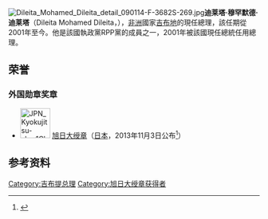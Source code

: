 [[File:Dileita_Mohamed_Dileita_detail_090114-F-3682S-269.jpg|thumbnail]]'''迪莱塔·穆罕默德·迪莱塔'''（Dileita Mohamed Dileita，{{bd|1958年|3月12日|}}），[[非洲|非洲]]國家[[吉布地|吉布地]]的現任總理，該任期從2001年至今。他是該國執政黨RPP黨的成員之一，2001年被該國現任總統任用總理。

==荣誉==
===外国勋章奖章===
* [[File:JPN_Kyokujitsu-sho_1Class_BAR.svg|60px]] [[旭日大绶章|旭日大绶章]]（[[日本|日本]]，2013年11月3日公布<ref>{{ja}}{{cite web |url=https://www.mofa.go.jp/mofaj/files/000018649.pdf |title=平成25年秋の外国人叙勲受章者名簿 |publisher=[[内阁府|内阁府]] |date=2013-11-03 |accessdate=2021-09-14 |archive-date=2021-01-26 |archive-url=https://web.archive.org/web/20210126130206/https://www.mofa.go.jp/mofaj/files/000018649.pdf |dead-url=no }}</ref>）

==参考资料==
{{reflist}}

{{DEFAULTSORT:Dileita, Dileita Mohamed}}

[[Category:吉布提总理|Category:吉布提总理]]
[[Category:旭日大绶章获得者|Category:旭日大绶章获得者]]